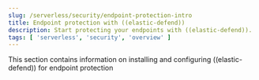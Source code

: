 ```yaml
---
slug: /serverless/security/endpoint-protection-intro
title: Endpoint protection with ((elastic-defend))
description: Start protecting your endpoints with ((elastic-defend)).
tags: [ 'serverless', 'security', 'overview' ]
---
```


<DocBadge template="technical preview" />
<div id="endpoint-protection-intro"></div>

This section contains information on installing and configuring ((elastic-defend)) for endpoint protection
